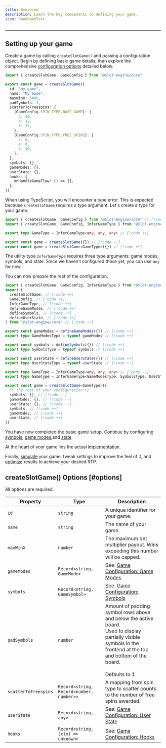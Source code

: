 ```yaml
---
title: Overview
description: Learn the key components to defining your game.
icon: BookOpenText
---
```


---

## Setting up your game

Create a game by calling `createSlotGame()` and passing a configuration object.
Begin by defining basic game details, then explore the comprehensive [configuration options](#options) detailed below.

```ts lineNumbers
import { createSlotGame, GameConfig } from "@slot-engine/core"

export const game = createSlotGame({
  id: "my-game",
  name: "My Game",
  maxWinX: 5000,
  padSymbols: 1,
  scatterToFreespins: {
    [GameConfig.SPIN_TYPE.BASE_GAME]: {
      3: 10,
      4: 12,
      5: 15,
    },
    [GameConfig.SPIN_TYPE.FREE_SPINS]: {
      3: 6,
      4: 8,
      5: 10,
    },
  },
  symbols: {},
  gameModes: {},
  userState: {},
  hooks: {
    onHandleGameFlow: () => {},
  },
})
```

When using TypeScript, you will encounter a type error.
This is expected because `createSlotGame` requires a type argument. Let's create a type for your game.

```ts lineNumbers
import { createSlotGame, GameConfig } from "@slot-engine/core" // [!code --]
import { createSlotGame, GameConfig, InferGameType } from "@slot-engine/core" // [!code ++]

export type GameType = InferGameType<any, any, any> // [!code ++]

export const game = createSlotGame({}) // [!code --]
export const game = createSlotGame<GameType>({}) // [!code ++]
```

The utility type `InferGameType` requires three type arguments: game modes, symbols, and state.
Since we haven't configured these yet, you can use `any` for now.

You can now prepare the rest of the configuration.

```ts lineNumbers
import { createSlotGame, GameConfig, InferGameType } from "@slot-engine/core" // [!code --]
import {
  createSlotGame, // [!code ++]
  GameConfig, // [!code ++]
  InferGameType, // [!code ++]
  defineGameModes, // [!code ++]
  defineSymbols, // [!code ++]
  defineUserState, // [!code ++]
} from "@slot-engine/core" // [!code ++]

export const gameModes = defineGameModes({}) // [!code ++]
export type GameModesType = typeof gameModes // [!code ++]

export const symbols = defineSymbols({}) // [!code ++]
export type SymbolsType = typeof symbols // [!code ++]

export const userState = defineUserState({}) // [!code ++]
export type UserStateType = typeof userState // [!code ++]

export type GameType = InferGameType<any, any, any> // [!code --]
export type GameType = InferGameType<GameModesType, SymbolsType, UserStateType> // [!code ++]

export const game = createSlotGame<GameType>({
  /* the rest of your configuration */
  symbols: {}, // [!code --]
  gameModes: {}, // [!code --]
  userState: {}, // [!code --]
  symbols, // [!code ++]
  gameModes, // [!code ++]
  userState, // [!code ++]
})
```

You have now completed the basic game setup.
Continue by configuring [symbols](/docs/core/config/symbols),
[game modes](/docs/core/config/game-modes),and [state](/docs/core/config/custom-state).

At the heart of your game lies the actual [implementation](/docs/core/game-flow).

Finally, [simulate](/docs/core/simulation) your game, tweak settings to improve the feel of it,
and [optimize](/docs/core/optimization) results to achieve your desired RTP.

## createSlotGame() Options [#options]

All options are required.

| Property             | Type                                     | Description                                                                                                                                                                              |
| -------------------- | ---------------------------------------- | ---------------------------------------------------------------------------------------------------------------------------------------------------------------------------------------- |
| `id`                 | `string`                                 | A unique identifier for your game.                                                                                                                                                       |
| `name`               | `string`                                 | The name of your game.                                                                                                                                                                   |
| `maxWinX`            | `number`                                 | The maximum bet multiplier payout. Wins exceeding this number will be capped.                                                                                                            |
| `gameModes`          | `Record<string, GameMode>`               | See: [Game Configuration: Game Modes](/docs/core/config/game-modes)                                                                                                                      |
| `symbols`            | `Record<string, GameSymbol>`             | See: [Game Configuration: Symbols](/docs/core/config/symbols)                                                                                                                            |
| `padSymbols`         | `number`                                 | Amount of padding symbol rows above and below the active board.<br/>Used to display partially visible symbols in the frontend at the top and bottom of the board.<br/><br/>Defaults to 1 |
| `scatterToFreespins` | `Record<string, Record<number, number>>` | A mapping from spin type to scatter counts to the number of free spins awarded.                                                                                                          |
| `userState`          | `Record<string, any>`                    | See: [Game Configuration: User State](/docs/core/config/custom-state)                                                                                                                    |
| `hooks`              | `Record<string, (ctx) => unknown>`       | See: [Game Configuration: Hooks](/docs/core/config/hooks)                                                                                                                                |
